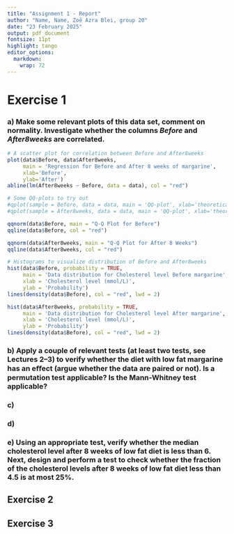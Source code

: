 ```yaml
---
title: "Assignment 1 - Report"
author: "Name, Name, Zoë Azra Blei, group 20"
date: "23 February 2025"
output: pdf_document
fontsize: 11pt
highlight: tango
editor_options: 
  markdown: 
    wrap: 72
---
```


# Exercise 1

### a) Make some relevant plots of this data set, comment on normality. Investigate whether the columns *Before* and *After8weeks* are correlated.

```r
# A scatter plot for correlation between Before and After8weeks
plot(data$Before, data$After8weeks, 
     main = 'Regression for Before and After 8 weeks of margarine', 
     xlab='Before', 
     ylab='After')
abline(lm(After8weeks ~ Before, data = data), col = "red")

# Some QQ-plots to try out
#qplot(sample = Before, data = data, main = 'QQ-plot', xlab='theoretical', ylab = 'sample')
#qplot(sample = After8weeks, data = data, main = 'QQ-plot', xlab='theoretical', ylab = 'sample')

qqnorm(data$Before, main = "Q-Q Plot for Before")
qqline(data$Before, col = "red")

qqnorm(data$After8weeks, main = "Q-Q Plot for After 8 Weeks")
qqline(data$After8weeks, col = "red")

# Histograms to visualize distribution of Before and After8weeks
hist(data$Before, probability = TRUE, 
     main = 'Data distribution for Cholesterol level Before margarine',
     xlab = 'Cholesterol level (mmol/L)',
     ylab = 'Probability')
lines(density(data$Before), col = "red", lwd = 2)

hist(data$After8weeks, probability = TRUE, 
     main = 'Data distribution for Cholesterol level After margarine',
     xlab = 'Cholesterol level (mmol/L)',
     ylab = 'Probability')
lines(density(data$Before), col = "red", lwd = 2)
```

### b) Apply a couple of relevant tests (at least two tests, see Lectures 2–3) to verify whether the diet with low fat margarine has an eﬀect (argue whether the data are paired or not). Is a permutation test applicable? Is the Mann-Whitney test applicable?

### c)

### d)

### e) Using an appropriate test, verify whether the median cholesterol level after 8 weeks of low fat diet is less than 6. Next, design and perform a test to check whether the fraction of the cholesterol levels after 8 weeks of low fat diet less than 4.5 is at most 25%.

## Exercise 2

## Exercise 3
